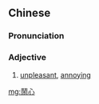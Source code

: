{{also|闹心}}
==Chinese==
{{zh-forms|s=闹心}}

===Pronunciation===
{{zh-pron
|m=nàoxīn
|cat=a
}}

===Adjective===
{{zh-adj}}

# {{qualifier|of things}} [[unpleasant]], [[annoying]]

[[mg:鬧心]]